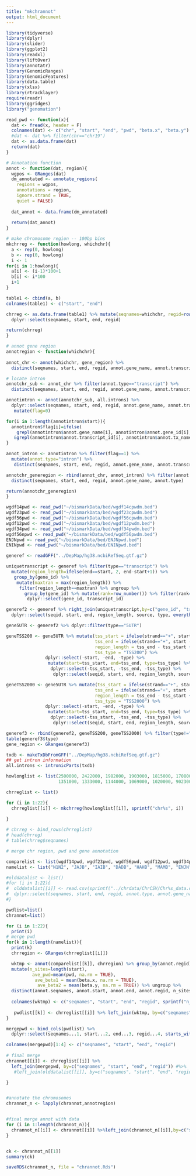 ```yaml
---
title: "mkchrannot"
output: html_document
---
```


```r

library(tidyverse)
library(dplyr)
library(slider)
library(ggplot2)
library(readxl)
library(liftOver)
library(annotatr)
library(GenomicRanges)
library(GenomicFeatures)
library(data.table)
library(xlsx)
library(rtracklayer)
require(readr)
library(ggridges)
library("genomation")

```

```r
read_pwd <- function(x){
  dat <- fread(x, header = F)
  colnames(dat) <- c("chr", "start", "end", "pwd", "beta.x", "beta.y")
  #dat <- dat %>% filter(chr=="chr19")
  dat <- as.data.frame(dat)
  return(dat)
}

# Annotation function
annot <- function(dat, region){
  wgpos <- GRanges(dat)
  dm_annotated <- annotate_regions(
    regions = wgpos,
    annotations = region,
    ignore.strand = TRUE,
    quiet = FALSE)
  
  dat_annot <- data.frame(dm_annotated)
  
  return(dat_annot)
}

# make chromosome region -- 100bp bins
mkchrreg <- function(howlong, whichchr){
  a <- rep(0, howlong)
  b <- rep(0, howlong)
  i <- 1
for(i in 1:howlong){
  a[i] <- (i-1)*100+1
  b[i] <- i*100
  i+1
}

table1 <- cbind(a, b)
colnames(table1) <- c("start", "end")

chrreg <- as.data.frame(table1) %>% mutate(seqnames=whichchr, regid=row_number()) %>% 
  dplyr::select(seqnames, start, end, regid)

return(chrreg)
}

# annot gene region
annotregion <- function(whichchr){
  
annot_chr <- annot(whichchr, gene_region) %>% 
  distinct(seqnames, start, end, regid, annot.gene_name, annot.transcript_id, annot.type)

# locate intron
annotchr_sub <- annot_chr %>% filter(annot.type=="transcript") %>% 
  distinct(seqnames, start, end, regid, annot.gene_name, annot.transcript_id) 

annotintron <- annot(annotchr_sub, all.introns) %>% 
  dplyr::select(seqnames, start, end, regid, annot.gene_name, annot.transcript_id, annot.tx_name, annot.gene_id) %>% 
   mutate(flag=0)

for(i in 1:length(annotintron$start)){
  annotintron$flag[i]=ifelse(
    grepl(annotintron$annot.gene_name[i], annotintron$annot.gene_id[i], fixed = TRUE)
   &grepl(annotintron$annot.transcript_id[i], annotintron$annot.tx_name[i], fixed = TRUE), 1, 0)
}

annot_intron <- annotintron %>% filter(flag==1) %>% 
  mutate(annot.type="intron") %>% 
   distinct(seqnames, start, end, regid, annot.gene_name, annot.transcript_id,  annot.type)

annotchr_generegion <- rbind(annot_chr, annot_intron) %>% filter(annot.type!="transcript") %>% 
  distinct(seqnames, start, end, regid, annot.gene_name, annot.type)

return(annotchr_generegion)
}

```


```r
wgdf14pwd <- read_pwd("~/bismarkData/bed/wgdf14cpwdm.bed")
wgdf23pwd <- read_pwd("~/bismarkData/bed/wgdf23cpwdm.bed")
wgdf56pwd <- read_pwd("~/bismarkData/bed/wgdf56cpwdm.bed")
wgdf12pwd <- read_pwd("~/bismarkData/bed/wgdf12pwdm.bed")
wgdf34pwd <- read_pwd("~/bismarkData/bed/wgdf34pwdm.bed") 
wgdf56npwd <- read_pwd("~/bismarkData/bed/wgdf56pwdm.bed") 
ENJNpwd <- read_pwd("~/bismarkData/bed/ENJNpwd.bed")
ENINpwd <- read_pwd("~/bismarkData/bed/ENINpwd.bed")

generef <- readGFF("../DepMap/hg38.ncbiRefSeq.gtf.gz")

uniquetranscript <- generef %>% filter(type=="transcript") %>% 
  mutate(region_length=ifelse(end==start, 2, end-start+1)) %>% 
   group_by(gene_id) %>% 
    mutate(maxtran = max(region_length)) %>% 
     filter(region_length==maxtran) %>% ungroup %>% 
       group_by(gene_id) %>% mutate(rank=row_number()) %>% filter(rank==1) %>% 
        dplyr::select(gene_id, transcript_id)

generef2 <- generef %>% right_join(uniquetranscript,by=c("gene_id", "transcript_id")) %>% mutate(region_length=ifelse(end==start, 2, end-start+1)) %>% 
  dplyr::select(seqid, start, end, region_length, source, type, everything())

gene5UTR <- generef2 %>% dplyr::filter(type=="5UTR")

geneTSS200 <- gene5UTR %>% mutate(tss_start = ifelse(strand=="+", start - 200, end+1),
                                  tss_end = ifelse(strand=="+", start -1, end +200),
                                  region_length = tss_end - tss_start +1, 
                                  tss_type = "TSS200") %>% 
               dplyr::select(-start, -end, -type) %>% 
                mutate(start=tss_start, end=tss_end, type=tss_type) %>% 
                 dplyr::select(-tss_start, -tss_end, -tss_type) %>%
                  dplyr::select(seqid, start, end, region_length, source, type, everything())

geneTSS2000 <- gene5UTR %>% mutate(tss_start = ifelse(strand=="+", start - 2000, end + 201),
                                  tss_end = ifelse(strand=="+", start - 201, end + 2000),
                                  region_length = tss_end - tss_start +1, 
                                  tss_type = "TSS2000") %>% 
               dplyr::select(-start, -end, -type) %>% 
                mutate(start=tss_start, end=tss_end, type=tss_type) %>% 
                 dplyr::select(-tss_start, -tss_end, -tss_type) %>%
                  dplyr::select(seqid, start, end, region_length, source, type, everything())

generef3 <- rbind(generef2, geneTSS200, geneTSS2000) %>% filter(type!="CDS")
table(generef3$type)
gene_region <- GRanges(generef3)

txdb <- makeTxDbFromGFF("../DepMap/hg38.ncbiRefSeq.gtf.gz")
## get intron information
all.introns <- intronicParts(txdb)

```

```r

howlonglist <- list(2500000, 2422000, 1982000, 1903000, 1815000, 1708000, 1594000, 1451000, 1384000, 1338000,
                    1351000, 1333000, 1144000, 1069000, 1020000, 902300, 832500, 802700, 590000, 643400, 467000, 508100)

chrreglist <- list()

for (i in 1:22){
  chrreglist[[i]] <- mkchrreg(howlonglist[[i]], sprintf("chr%s", i))
  
}

# chrreg <- bind_rows(chrreglist)
# head(chrreg)
# table(chrreg$seqnames)

```



```r

# merge chr region, pwd and gene annotation

comparelist <- list(wgdf14pwd, wgdf23pwd, wgdf56pwd, wgdf12pwd, wgdf34pwd, wgdf56npwd,ENJNpwd,ENINpwd)
namelist <- list("N1N2", "JAJB", "IAIB", "DADB", "HAHB", "MAMB", "ENJN", "ENIN")

#olddatalist <- list()
#for (i in 1:22){
#  olddatalist[[i]] <- read.csv(sprintf("../chrdata/ChrCSV/Chr%s_data.csv", i), header = TRUE, stringsAsFactors=FALSE) %>% 
#  dplyr::select(seqnames, start, end, regid, annot.type, annot.gene_name)
#}

pwdlist=list()
chrannot=list()

for (i in 1:22){
  print(i)
# merge pwd
for(k in 1:length(namelist)){
  print(k)
  chrregion <- GRanges(chrreglist[[i]])

  wktmp <- annot(comparelist[[k]], chrregion) %>% group_by(annot.regid) %>% 
  mutate(n_sites=length(start),
          ave_pwd=mean(pwd, na.rm = TRUE),
           ave_beta1 = mean(beta.x, na.rm = TRUE),
            ave_beta2 = mean(beta.y, na.rm = TRUE)) %>% ungroup %>% 
  distinct(annot.seqnames, annot.start, annot.end, annot.regid, n_sites, ave_pwd, ave_beta1, ave_beta2) 
  
  colnames(wktmp) <- c("seqnames", "start", "end", "regid", sprintf("n_sites_%s", namelist[[k]]), sprintf("ave_pwd_%s", namelist[[k]]),sprintf("ave_beta1_%s", namelist[[k]]), sprintf("ave_beta2_%s", namelist[[k]]))
   
   pwdlist[[k]] <- chrreglist[[i]] %>% left_join(wktmp, by=c("seqnames", "start", "end", "regid"))
}

mergepwd <- bind_cols(pwdlist) %>% 
  dplyr::select(seqnames...1, start...2, end...3, regid...4, starts_with("n_sites_"), starts_with("ave_pwd_"), starts_with("ave_beta1_"), starts_with("ave_beta2_")) 

colnames(mergepwd)[1:4] <- c("seqnames", "start", "end", "regid")
  
# final merge
chrannot[[i]] <- chrreglist[[i]] %>% 
  left_join(mergepwd, by=c("seqnames", "start", "end", "regid")) #%>% 
   #left_join(olddatalist[[i]], by=c("seqnames", "start", "end", "regid"))

}


#annotate the chromosomes
chrannot_n <- lapply(chrannot,annotregion)


#final merge annot with data
for (i in 1:length(chrannot_n)){
  chrannot_n[[i]] <- chrannot[[i]] %>%left_join(chrannot_n[[i]],by=c("seqnames", "start", "end", "regid"))
}


ck <- chrannot_n[[1]]
summary(ck)

saveRDS(chrannot_n, file = "chrannot.Rds")

```

















